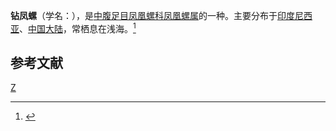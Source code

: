 {{Speciesbox 
| taxon = Strombus terebellatus
| image = Strombus_terebellatus.shell001.jpg
| binomial_authority = Sowerby
}}
'''钻凤螺'''（学名：''{{lang|la|Strombus terebellatus}}''），是[[中腹足目|中腹足目]][[凤凰螺科|凤凰螺科]][[凤凰螺属|凤凰螺属]]的一种。主要分布于[[印度尼西亚|印度尼西亚]]、[[中国大陆|中国大陆]]，常栖息在浅海。<ref>{{cite web|url=http://shell.sinica.edu.tw/chinese/shellbase_detail.php?science_no=6515|title=国际贝库：钻凤螺|publisher=台湾贝类资料库|accessdate=2009-08-11|archive-date=2016-03-04|archive-url=https://web.archive.org/web/20160304103507/http://shell.sinica.edu.tw/chinese/shellbase_detail.php?science_no=6515|dead-url=no}}</ref>

== 参考文献 ==
{{reflist}}
{{taxonbar}}
[[Category:凤凰螺属|Z]]